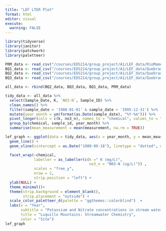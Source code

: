 ```yaml
---
title: "LEF LTER Plot"
format: html
editor: visual
execute: 
  warning: FALSE
---
```


```r
library(tidyverse)
library(janitor)
library(patchwork)
library(paletteer)
```

```r
PRM_data <- read_csv("/courses/EDS214/group_project/A1/LEF_data/RioMameyesPuenteRoto.csv") 
BQ1_data <- read_csv("/courses/EDS214/group_project/A1/LEF_data/QuebradaCuenca1-Bisley.csv") 
BQ2_data <- read_csv("/courses/EDS214/group_project/A1/LEF_data/QuebradaCuenca2-Bisley.csv") 
BQ3_data <- read_csv("/courses/EDS214/group_project/A1/LEF_data/QuebradaCuenca3-Bisley.csv") 
```

```r
all_data <- rbind(BQ2_data, BQ3_data, BQ1_data, PRM_data)
```

```r
tidy_data <- all_data %>%
  select(Sample_Date, K, `NO3-N`, Sample_ID) %>%
  clean_names() %>%
  filter(sample_date > '1988-01-01' & sample_date < '1995-12-31') %>% 
  mutate(year_month = ym(format(as.Date(sample_date), "%Y-%m"))) %>%
  pivot_longer(cols = c(k, no3_n), names_to = "chemical", values_to = "measurement") %>% 
  group_by(chemical, sample_id, year_month) %>% 
  summarise(mean_measurement = mean(measurement, na.rm = TRUE))
```

```r
lef_graph <- ggplot(data = tidy_data, aes(x = year_month, y = mean_measurement, color = sample_id)) +
  geom_line() +
  geom_vline(xintercept = as.Date("1989-09-18"), linetype = "dotted", color = "black") +

  facet_wrap(~chemical,
             labeller = as_labeller(c(k =" K (mg/L)",
                                      no3_n = "N03-N (ug/L)")) ,
             scales = "free_y", 
             nrow = 2,
             strip.position = "left") +
  ylab(NULL) +
  theme_minimal()+
  theme(strip.background = element_blank(),
        strip.placement = "outside") +
  scale_color_paletteer_d(palette = "ggthemes::colorblind")  +
  labs(x = "Year", 
       subtitle = "Potassium and Nitrate concentrations in stream water over time", 
       title = "Luquillo Mountains: Streamwater Chemistry",
       color = "Site") 
lef_graph
```
